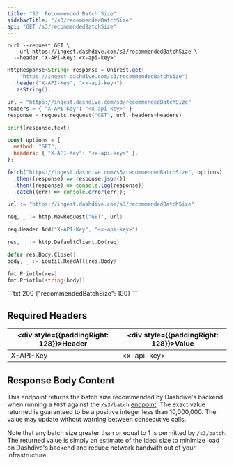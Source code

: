 ```yaml
---
title: "S3: Recommended Batch Size"
sidebarTitle: "/s3/recommendedBatchSize"
api: "GET /s3/recommendedBatchSize"
---
```


<RequestExample>

```shell cURL
curl --request GET \
  --url https://ingest.dashdive.com/s3/recommendedBatchSize \
  --header 'X-API-Key: <x-api-key>'
```

```java Java
HttpResponse<String> response = Unirest.get(
    "https://ingest.dashdive.com/s3/recommendedBatchSize")
  .header("X-API-Key", "<x-api-key>")
  .asString();
```

```python Python
url = "https://ingest.dashdive.com/s3/recommendedBatchSize"
headers = { "X-API-Key": "<x-api-key>" }
response = requests.request("GET", url, headers=headers)

print(response.text)
```

```javascript JavaScript
const options = {
  method: "GET",
  headers: { "X-API-Key": "<x-api-key>" },
};

fetch("https://ingest.dashdive.com/s3/recommendedBatchSize", options)
  .then((response) => response.json())
  .then((response) => console.log(response))
  .catch((err) => console.error(err));
```

```go Go
url := "https://ingest.dashdive.com/s3/recommendedBatchSize"

req, _ := http.NewRequest("GET", url)

req.Header.Add("X-API-Key", "<x-api-key>")

res, _ := http.DefaultClient.Do(req)

defer res.Body.Close()
body, _ := ioutil.ReadAll(res.Body)

fmt.Println(res)
fmt.Println(string(body))
```

</RequestExample>

<ResponseExample>
```txt 200
{"recommendedBatchSize": 100}
```
</ResponseExample>

## Required Headers

| <div style={{paddingRight: 128}}>Header</div> | <div style={{paddingRight: 128}}>Value</div> |
| --------------------------------------------- | -------------------------------------------- |
| X-API-Key                                     | \<x-api-key\>                                |

## Response Body Content

This endpoint returns the batch size recommended by Dashdive's backend when running a `POST` against the
`/s3/batch` [endpoint](/api-reference/routes/s3_single). The exact value returned is guaranteed to be a positive integer
less than 10,000,000. The value may update without warning between consecutive calls.

Note that any batch size greater than or equal to 1 is permitted by `/s3/batch`. The returned value is simply an estimate of the ideal
size to minimize load on Dashdive's backend and reduce network bandwith out of your infrastructure.
